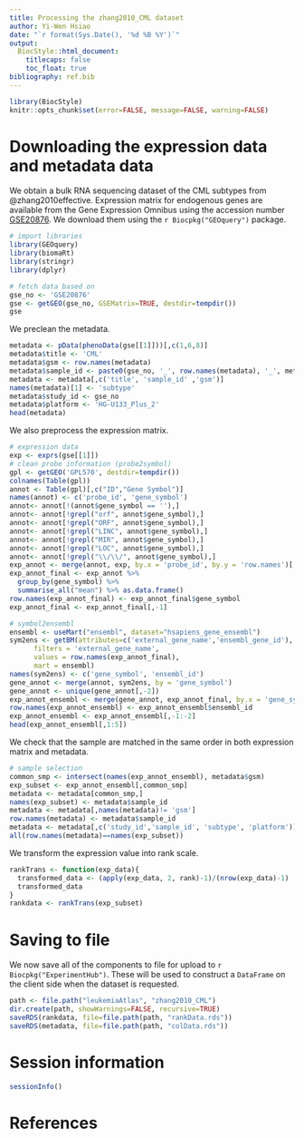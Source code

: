 ```yaml
---
title: Processing the zhang2010_CML dataset
author: Yi-Wen Hsiao
date: "`r format(Sys.Date(), '%d %B %Y')`"
output:
  BiocStyle::html_document:
    titlecaps: false
    toc_float: true
bibliography: ref.bib
---
```


```r
library(BiocStyle)
knitr::opts_chunk$set(error=FALSE, message=FALSE, warning=FALSE)
```

# Downloading the expression data and metadata data

We obtain a bulk RNA sequencing dataset of the CML subtypes from @zhang2010effective.
Expression matrix for endogenous genes are available from the Gene Expression Omnibus
using the accession number [GSE20876](https://www.ncbi.nlm.nih.gov/geo/query/acc.cgi?acc=GSE20876).
We download them using the `r Biocpkg("GEOquery")` package.

```r
# import libraries
library(GEOquery)
library(biomaRt)
library(stringr)
library(dplyr)

# fetch data based on 
gse_no <- 'GSE20876'
gse <- getGEO(gse_no, GSEMatrix=TRUE, destdir=tempdir())
gse
```

We preclean the metadata.

```r
metadata <- pData(phenoData(gse[[1]]))[,c(1,6,8)]
metadata$title <- 'CML'
metadata$gsm <- row.names(metadata)
metadata$sample_id <- paste0(gse_no, '_', row.names(metadata), '_', metadata$title)
metadata <- metadata[,c('title', 'sample_id' ,'gsm')]
names(metadata)[1] <- 'subtype'
metadata$study_id <- gse_no
metadata$platform <- 'HG-U133_Plus_2'
head(metadata)
```


We also preprocess the expression matrix.

```r
# expression data
exp <- exprs(gse[[1]])
# clean probe information (probe2symbol)
gpl <- getGEO('GPL570', destdir=tempdir())
colnames(Table(gpl))
annot <- Table(gpl)[,c("ID","Gene Symbol")]
names(annot) <- c('probe_id', 'gene_symbol')
annot<- annot[!(annot$gene_symbol == ''),]
annot<- annot[!grepl("orf", annot$gene_symbol),]
annot<- annot[!grepl("ORF", annot$gene_symbol),]
annot<- annot[!grepl("LINC", annot$gene_symbol),]
annot<- annot[!grepl("MIR", annot$gene_symbol),]
annot<- annot[!grepl("LOC", annot$gene_symbol),]
annot<- annot[!grepl("\\/\\/", annot$gene_symbol),]
exp_annot <- merge(annot, exp, by.x = 'probe_id', by.y = 'row.names')[,-1]
exp_annot_final <- exp_annot %>%
  group_by(gene_symbol) %>%
  summarise_all("mean") %>% as.data.frame()
row.names(exp_annot_final) <- exp_annot_final$gene_symbol
exp_annot_final <- exp_annot_final[,-1]

# symbol2ensembl
ensembl <- useMart("ensembl", dataset="hsapiens_gene_ensembl")
sym2ens <- getBM(attributes=c('external_gene_name','ensembl_gene_id'),
      filters = 'external_gene_name',
      values = row.names(exp_annot_final),
      mart = ensembl)
names(sym2ens) <- c('gene_symbol', 'ensembl_id')
gene_annot <- merge(annot, sym2ens, by = 'gene_symbol')
gene_annot <- unique(gene_annot[,-2])
exp_annot_ensembl <- merge(gene_annot, exp_annot_final, by.x = 'gene_symbol', by.y = 'row.names')
row.names(exp_annot_ensembl) <- exp_annot_ensembl$ensembl_id
exp_annot_ensembl <- exp_annot_ensembl[,-1:-2]
head(exp_annot_ensembl[,1:5])
```

We check that the sample are matched in the same order in both expression matrix and metadata.

```r
# sample selection
common_smp <- intersect(names(exp_annot_ensembl), metadata$gsm)
exp_subset <- exp_annot_ensembl[,common_smp]
metadata <- metadata[common_smp,]
names(exp_subset) <- metadata$sample_id
metadata <- metadata[,names(metadata)!= 'gsm']
row.names(metadata) <- metadata$sample_id
metadata <- metadata[,c('study_id','sample_id', 'subtype', 'platform')]
all(row.names(metadata)==names(exp_subset))
```

We transform the expression value into rank scale.
```r
rankTrans <- function(exp_data){
  transformed_data <- (apply(exp_data, 2, rank)-1)/(nrow(exp_data)-1)
  transformed_data
}
rankdata <- rankTrans(exp_subset)
```


# Saving to file 

We now save all of the components to file for upload to `r Biocpkg("ExperimentHub")`.
These will be used to construct a `DataFrame` on the client side when the dataset is requested.

```r
path <- file.path("leukemiaAtlas", "zhang2010_CML")
dir.create(path, showWarnings=FALSE, recursive=TRUE)
saveRDS(rankdata, file=file.path(path, "rankData.rds"))
saveRDS(metadata, file=file.path(path, "colData.rds"))
```

# Session information

```r
sessionInfo()
```

# References
